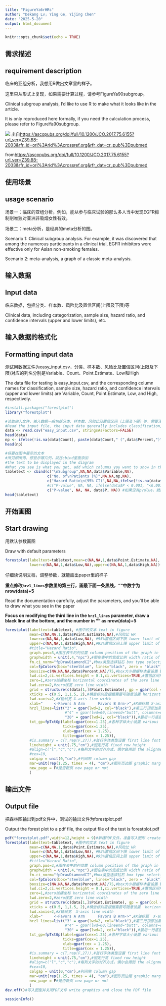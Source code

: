---
title: "FigureYa6rHRs"
author: "Dekang Lv; Ying Ge, Yijing Chen"
date: "2025-5-20"
output: html_document
---

```{r setup, include=FALSE}
knitr::opts_chunk$set(echo = TRUE)
```

## 需求描述
## requirement description

临床的亚组分析，我想用R做出文章里的样子。

这里只从形式上复现，如果需要计算过程，请参考FigureYa90subgroup。

Clinical subgroup analysis, I'd like to use R to make what it looks like in the article.

It is only reproduced here formally, if you need the calculation process, please refer to FigureYa90subgroup.

![](example.png)
出自<https://ascopubs.org/doi/full/10.1200/JCO.2017.75.6155?url_ver=Z39.88-2003&rfr_id=ori%3Arid%3Acrossref.org&rfr_dat=cr_pub%3Dpubmed>

from<https://ascopubs.org/doi/full/10.1200/JCO.2017.75.6155?url_ver=Z39.88-2003&rfr_id=ori%3Arid%3Acrossref.org&rfr_dat=cr_pub%3Dpubmed>

## 使用场景
## usage scenario

场景一：临床的亚组分析。例如，能从参与临床试验的那么多人当中发现EGFR抑制剂唯独对亚洲非吸烟女性有效。

场景二：meta分析，是经典的meta分析的图。

Scenario 1: Clinical subgroup analysis. For example, it was discovered that among the numerous participants in a clinical trial, EGFR inhibitors were effective only for Asian non-smoking females.

Scenario 2: meta-analysis, a graph of a classic meta-analysis.

## 输入数据
## Input data

临床数据，包括分类、样本数、风险比及置信区间(上限及下限)等

Clinical data, including categorization, sample size, hazard ratio, and confidence intervals (upper and lower limits), etc.

## 输入数据的格式化
## Formatting input data

测试用数据文件为easy_input.csv，分类、样本数、风险比及置信区间(上限及下限)对应的列名分别是Variable、Count、Point.Estimate、Low和High

The data file for testing is easy_input.csv, and the corresponding column names for classification, sample size, hazard ratio, and confidence intervals (upper and lower limits) are Variable, Count, Point.Estimate, Low, and High, respectively.

```{r,message=FALSE,warning=FALSE}
#install.packages("forestplot")
library("forestplot")

#读取输入文件，输入数据一般包括分类、样本数、风险比及置信区间（上限及下限）等，需要注意的是输入文件的布局(包括文字缩进)将展示在最后结果中，所见即所得。
#Read the input file, the input data generally includes classification, sample size, hazard ratio and confidence interval (upper and lower limits), etc. It should be noted that the layout of the input file (including text indentation) will be displayed in the final results, what you see is what you get.
data <- read.csv("easy_input.csv", stringsAsFactors=FALSE)
head(data)
np <- ifelse(!is.na(data$Count), paste(data$Count," (",data$Percent,")",sep=""), NA)#合并count和percent，这一步非必要 Merge count and percent, this step is not necessary
head(np)

#将要在图中展示的文本
#所见即所得，想显示哪几列，就在cbind里面添加
#the text to be displayed in the diagram
#What you see is what you get, add which columns you want to show in the cbind
tabletext <- cbind(c("\nSubgroup",NA,NA,data$Variable,NA),
                   c("No. of\nPatients (%)",NA,NA,np,NA),
                   c("Hazard Ratio\n(95% CI)",NA,NA,ifelse(!is.na(data$Count), paste(format(data$Point.Estimate,nsmall=2)," (",format(data$Low,nsmall = 2)," to ",format(data$High,nsmall = 2),")",sep=""), NA),NA),
                   #c("P-value", NA, NA, ifelse(data$P < 0.001, "<0.001", round(data$P,3)), NA))
                   c("P-value", NA, NA, data$P, NA)) #如果没有pvalue，就删掉这行 If there is no p-value, delete this line
head(tabletext)
```

## 开始画图
## Start drawing

用默认参数画图

Draw with default parameters

```{r,fig.height=8,fig.width=8,message=FALSE,warning=FALSE}
forestplot(labeltext=tabletext,mean=c(NA,NA,1,data$Point.Estimate,NA),
           lower=c(NA,NA,1,data$Low,NA),upper=c(NA,NA,1,data$High,NA))
```

仔细读说明文档，调整参数，就能画出paper里的样子

**重点修改`hrzl_lines`参数里的第三行，画最下面一条黑线，""中数字为nrow(data)+5**

Read the documentation carefully, adjust the parameters, and you'll be able to draw what you see in the paper

**Focus on modifying the third line in the `hrzl_lines` parameter, draw a black line at the bottom, and the number in "" as nrow(data)+5**

```{r,fig.height=10,fig.width=10,message=FALSE,warning=FALSE}
forestplot(labeltext=tabletext, #图中的文本 text in figure
           mean=c(NA,NA,1,data$Point.Estimate,NA),#风险比 HR
           lower=c(NA,NA,1,data$Low,NA), #95%置信区间下限 lower limit of 95% confidence interval
           upper=c(NA,NA,1,data$High,NA),#95%置信区间上限 upper limit of 95% confidence interval
           #title="Hazard Ratio",
           graph.pos=3,#图在表中的列位置 column position of the graph in the table
           graphwidth = unit(.4,"npc"),#图在表中的宽度比例 width ratio of the graph in the table
           fn.ci_norm="fpDrawDiamondCI",#box类型选择钻石 box type selection diamond
           col=fpColors(box="steelblue", lines="black", zero = "black"),#box颜色 box color
           boxsize=c(NA,NA,NA,data$Percent,NA)/75,#box大小根据样本量设置 box size is set according to the sample size
           lwd.ci=2,ci.vertices.height = 0.1,ci.vertices=TRUE,#置信区间用线宽、高、型 confidence interval with line width, height, and type
           zero=1,#zero线横坐标 horizontal coordinates of the zero line
           lwd.zero=2,#zero线宽 zero line width
           grid = structure(c(data[1,]$Point.Estimate), gp = gpar(col = "black", lty=2,lwd=2)),#虚线(可多条)及其横坐标、颜色、线宽 dashed lines (can be more than one) and their horizontal coordinates, colors, line widths
           xticks = c(0.5, 1,1.5, 2),#横坐标刻度根据需要可随意设置 horizontal coordinate scale can be set as freely
           lwd.xaxis=2,#X轴线宽 X-axis line width
           xlab="     <-Favors A Arm      Favors B Arm->",#X轴标题 X-axis title
           hrzl_lines=list("3" = gpar(lwd=2, col="black"),#第三行顶部加黑线，引号内数字标记行位置 add a black line at the top of the third line, with numbers in quotes indicating the line position
                           #"4" = gpar(lwd=60,lineend="butt", columns=c(1:4), col="#99999922"),#加阴影，弱项不建议使用 add shadows, not recommended for weak items
                           "30" = gpar(lwd=2, col="black")),#最后一行底部加黑线,""中数字为nrow(data)+5 add a black line at the bottom of the last line, with the number in quotes as nrow(data)+5
           txt_gp=fpTxtGp(label=gpar(cex=1.25),#各种字体大小设置 various font size settings
                          ticks=gpar(cex=1.25),
                          xlab=gpar(cex = 1.25),
                          title=gpar(cex = 1.25)),
           #is.summary = c(T,rep(F,27)),#首行字体类型设置 first line font type setting
           lineheight = unit(.75,"cm"),#固定行高 fixed row height
           #align=c("l","c","c"),#每列文字的对齐方式，偶尔会用到 the alignment of the text in each column is occasionally used to
           #cex=10,
           colgap = unit(0,"cm"),#列间隙 column gap
           mar=unit(rep(1.25, times = 4), "cm"),#图形页边距 graphic margin
           new_page = F#是否新页 new page or not
           )
```

## 输出文件
## Output file

把森林图输出到pdf文件中，测试的输出文件为forestplot.pdf

Output the forest plot to a pdf file, the output file of the test is forestplot.pdf

```{r}
pdf("forestplot.pdf",width=12,height = 9)#新建PDF文件，准备写入图形 create a new PDF file and prepare to write graphics
forestplot(labeltext=tabletext, #图中的文本 text in figure
           mean=c(NA,NA,1,data$Point.Estimate,NA),#风险比 HR
           lower=c(NA,NA,1,data$Low,NA), #95%置信区间下限 lower limit of 95% confidence interval
           upper=c(NA,NA,1,data$High,NA),#95%置信区间上限 upper limit of 95% confidence interval
           #title="Hazard Ratio",
           graph.pos=3,#图在表中的列位置 column position of the graph in the table
           graphwidth = unit(.4,"npc"),#图在表中的宽度比例 width ratio of the graph in the table
           fn.ci_norm="fpDrawDiamondCI",#box类型选择钻石 box type selection diamond
           col=fpColors(box="steelblue", lines="black", zero = "black"),#box颜色 box color
           boxsize=c(NA,NA,NA,data$Percent,NA)/75,#box大小根据样本量设置 box size is set according to the sample size 
           lwd.ci=2,ci.vertices.height = 0.1,ci.vertices=TRUE,#置信区间用线宽、高、型 confidence interval with line width, height, and type
           zero=1,#zero线横坐标 horizontal coordinates of the zero line
           lwd.zero=2,#zero线宽 zero line width
           grid = structure(c(data[1,]$Point.Estimate), gp = gpar(col = "black", lty=2,lwd=2)),#虚线(可多条)及其横坐标、颜色、线宽 dashed lines (can be more than one) and their horizontal coordinates, colors, line widths
           xticks = c(0.5, 1,1.5, 2),#横坐标刻度根据需要可随意设置  horizontal coordinate scale can be set as freely
           lwd.xaxis=2,#X轴线宽  X-axis line width
           xlab="     <-Favors A Arm      Favors B Arm->",#X轴标题  X-axis title
           hrzl_lines=list("3" = gpar(lwd=2, col="black"),#第三行顶部加黑线，引号内数字标记行位置 add a black line at the top of the third line, with numbers in quotes indicating the line position
                           #"4" = gpar(lwd=60,lineend="butt", columns=c(1:4), col="#99999922"),#加阴影，弱项不建议使用 add shadows, not recommended for weak items
                           "30" = gpar(lwd=2, col="black")),#最后一行底部加黑线,""中数字为nrow(data)+5 add a black line at the bottom of the last line, with the number in quotes as nrow(data)+5
           txt_gp=fpTxtGp(label=gpar(cex=1.25),#各种字体大小设置 various font size settings
                          ticks=gpar(cex=1.25),
                          xlab=gpar(cex = 1.25),
                          title=gpar(cex = 1.25)),
           #is.summary = c(T,rep(F,27)),#首行字体类型设置 first line font type setting
           lineheight = unit(.75,"cm"),#固定行高 fixed row height
           #align=c("l","c","c"),#每列文字的对齐方式，偶尔会用到 the alignment of the text in each column is occasionally used to
           #cex=10,
           colgap = unit(0,"cm"),#列间隙 column gap
           mar=unit(rep(1.25, times = 4), "cm"),#图形页边距 graphic margin
           new_page = F#是否新页 new page or not
           )
dev.off()#写入图型并关闭PDF文件 write graphics and close the PDF file

sessionInfo()
```